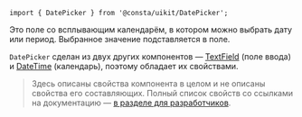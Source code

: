 
```tsx
import { DatePicker } from '@consta/uikit/DatePicker';
```

Это поле со всплывающим календарём, в котором можно выбрать дату или период. Выбранное значение подставляется в поле.

<DatePickerExampleValue />

`DatePicker` сделан из двух других компонентов — [TextField](##LIBS.STAND/stand:uikit--components--textfield--stable) (поле ввода) и [DateTime](##LIBS.STAND/stand:uikit--components--datetime--stable) (календарь),
поэтому обладает их свойствами.

> Здесь описаны свойства компонента в целом и не описаны свойства его составляющих.
> Полный список свойств со ссылками на документацию — [в разделе для разработчиков](##LIBS.STAND.TAB/tab:dev/stand:uikit--components---datepicker--stable/hash:свойства).
